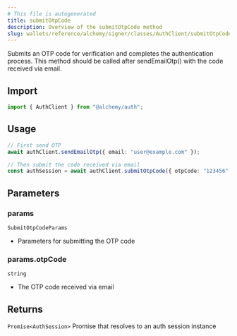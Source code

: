 ```yaml
---
# This file is autogenerated
title: submitOtpCode
description: Overview of the submitOtpCode method
slug: wallets/reference/alchemy/signer/classes/AuthClient/submitOtpCode
---
```


Submits an OTP code for verification and completes the authentication process.
This method should be called after sendEmailOtp() with the code received via email.

## Import

```ts
import { AuthClient } from "@alchemy/auth";
```

## Usage

```ts twoslash
// First send OTP
await authClient.sendEmailOtp({ email: "user@example.com" });

// Then submit the code received via email
const authSession = await authClient.submitOtpCode({ otpCode: "123456" });
```

## Parameters

### params

`SubmitOtpCodeParams`

- Parameters for submitting the OTP code

### params.otpCode

`string`

- The OTP code received via email

## Returns

`Promise<AuthSession>`
Promise that resolves to an auth session instance
